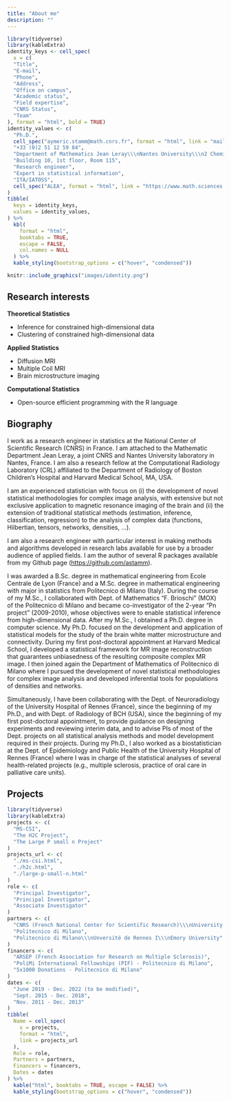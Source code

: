 ```yaml
---
title: "About me"
description: ""
---
```


```r
library(tidyverse)
library(kableExtra)
identity_keys <- cell_spec(
  x = c(
  "Title", 
  "E-mail", 
  "Phone", 
  "Address", 
  "Office on campus", 
  "Academic status", 
  "Field expertise", 
  "CNRS Status", 
  "Team"
), format = "html", bold = TRUE)
identity_values <- c(
  "Ph.D.", 
  cell_spec("aymeric.stamm@math.cnrs.fr", format = "html", link = "mailto:aymeric.stamm@math.cnrs.fr"), 
  "+33 (0)2 51 12 59 84", 
  "Department of Mathematics Jean Leray\\\nNantes University\\\n2 Chemin de la Houssinière\\\nBP 92208\\\n44322 Nantes Cedex 3, France", 
  "Building 10, 1st floor, Room 115", 
  "Research engineer", 
  "Expert in statistical information", 
  "ITA/IATOSS", 
  cell_spec("ALEA", format = "html", link = "https://www.math.sciences.univ-nantes.fr/fr/equipe/alea")
)
tibble(
  keys = identity_keys, 
  values = identity_values, 
) %>% 
  kbl(
    format = "html", 
    booktabs = TRUE, 
    escape = FALSE, 
    col.names = NULL
  ) %>% 
  kable_styling(bootstrap_options = c("hover", "condensed"))
```

```r
knitr::include_graphics("images/identity.png")
```

## Research interests

**Theoretical Statistics**

-   Inference for constrained high-dimensional data
-   Clustering of constrained high-dimensional data

**Applied Statistics**

-   Diffusion MRI
-   Multiple Coil MRI
-   Brain microstructure imaging

**Computational Statistics**

-   Open-source efficient programming with the R language

## Biography

I work as a research engineer in statistics at the National Center of
Scientific Research (CNRS) in France. I am attached to the Mathematic
Department Jean Leray, a joint CNRS and Nantes University laboratory in
Nantes, France. I am also a research fellow at the Computational
Radiology Laboratory (CRL) affiliated to the Department of Radiology of
Boston Children's Hospital and Harvard Medical School, MA, USA.

I am an experienced statistician with focus on (i) the development of
novel statistical methodologies for complex image analysis, with
extensive but not exclusive application to magnetic resonance imaging of
the brain and (ii) the extension of traditional statistical methods
(estimation, inference, classification, regression) to the analysis of
complex data (functions, Hilbertian, tensors, networks, densities, ...).

I am also a research engineer with particular interest in making methods
and algorithms developed in research labs available for use by a broader
audience of applied fields. I am the author of several R packages
available from my Github page (<https://github.com/astamm>).

I was awarded a B.Sc. degree in mathematical engineering from Ecole
Centrale de Lyon (France) and a M.Sc. degree in mathematical engineering
with major in statistics from Politecnico di Milano (Italy). During the
course of my M.Sc., I collaborated with Dept. of Mathematics "F.
Brioschi" (MOX) of the Politecnico di Milano and became co-investigator
of the 2-year "Pn project" (2009-2010), whose objectives were to enable
statistical inference from high-dimensional data. After my M.Sc., I
obtained a Ph.D. degree in computer science. My Ph.D. focused on the
development and application of statistical models for the study of the
brain white matter microstructure and connectivity. During my first
post-doctoral appointment at Harvard Medical School, I developed a
statistical framework for MR image reconstruction that guarantees
unbiasedness of the resulting composite complex MR image. I then joined
again the Department of Mathematics of Politecnico di Milano where I
pursued the development of novel statistical methodologies for complex
image analysis and developed inferential tools for populations of
densities and networks.

Simultaneously, I have been collaborating with the Dept. of
Neuroradiology of the University Hospital of Rennes (France), since the
beginning of my Ph.D., and with Dept. of Radiology of BCH (USA), since
the beginning of my first post-doctoral appointment, to provide guidance
on designing experiments and reviewing interim data, and to advise PIs
of most of the Dept. projects on all statistical analysis methods and
model development required in their projects. During my Ph.D., I also
worked as a biostatistician at the Dept. of Epidemiology and Public
Health of the University Hospital of Rennes (France) where I was in
charge of the statistical analyses of several health-related projects
(e.g., multiple sclerosis, practice of oral care in palliative care
units).

## Projects

```r
library(tidyverse)
library(kableExtra)
projects <- c(
  "MS-CSI", 
  "The H2C Project", 
  "The Large P small n Project"
)
projects_url <- c(
  "./ms-csi.html", 
  "./h2c.html", 
  "./large-p-small-n.html"
)
role <- c(
  "Principal Investigator", 
  "Principal Investigator", 
  "Associate Investigator"
)
partners <- c(
  "CNRS (French National Center for Scientific Research)\\\nUniversity Hospital of Nantes\\\nINRIA\\\nUniversity Hospital of Rennes\\\nNantes University", 
  "Politecnico di Milano", 
  "Politecnico di Milano\\\nUnversité de Rennes I\\\nEmory University"
)
financers <- c(
  "ARSEP (French Association for Research on Multiple Sclerosis)", 
  "PoliMi International Fellowships (PIF) - Politecnico di Milano", 
  "5x1000 Donations - Politecnico di Milano"
)
dates <- c(
  "June 2019 - Dec. 2022 (to be modified)", 
  "Sept. 2015 - Dec. 2018", 
  "Nov. 2011 - Dec. 2013"
)
tibble(
  Name = cell_spec(
    x = projects, 
    format = "html", 
    link = projects_url
  ), 
  Role = role, 
  Partners = partners, 
  Financers = financers, 
  Dates = dates
) %>% 
  kable("html", booktabs = TRUE, escape = FALSE) %>% 
  kable_styling(bootstrap_options = c("hover", "condensed"))
```
